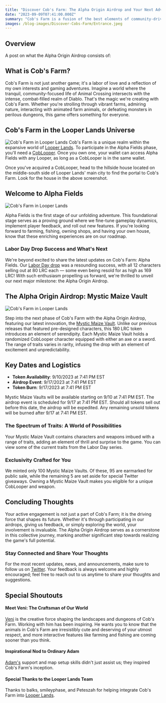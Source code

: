 ```yaml
---
title: "Discover Cob's Farm: The Alpha Origin Airdrop and Your Next Adventure Awaits"
date: "2023-09-09T07:41:00.000Z"
summary: "Cob's Farm is a fusion of the best elements of community-driven gaming and high-stakes action, blending the serenity of Animal Crossing with the intensity of Diablo. At Cob's Farm, enjoy the dual worlds of peaceful farm life and pulse-pounding battles..."
images: /blog-images/Discover-Cobs-Farm/Entrance.jpeg
---
```


## Overview

A post on what the Alpha Origin Airdrop consists of:

## What is Cob's Farm?

Cob's Farm is not just another game; it's a labor of love and a reflection of my own interests and gaming adventures. Imagine a world where the tranquil, community-focused life of Animal Crossing intersects with the intense, combat-filled realm of Diablo. That's the magic we're creating with Cob's Farm. Whether you're strolling through vibrant farms, admiring nature, interacting with animated farm animals, or defeating monsters in perilous dungeons, this game offers something for everyone.

## Cob's Farm in the Looper Lands Universe

![Cob's Farm in Looper Lands](/blog-images/Discover-Cobs-Farm/LooperLandsEntrance.jpg)
Cob's Farm is a unique realm within the expansive world of [Looper Lands](https://loopworms.io/DEV/LooperLands/LooperLandsGuide/). To participate in the Alpha Fields phase, you'll need a [CobLooper](https://loopexchange.art/collection/cobsfarm). Once you own one, your wallet can access Alpha Fields with any Looper, as long as a CobLooper is in the same wallet.

Once you've acquired a CobLooper, head to the hillside house located on the middle-south side of Looper Lands' main city to find the portal to Cob's Farm. Look for the house in the above screenshot.

## Welcome to Alpha Fields

![Cob's Farm in Looper Lands](/blog-images/Discover-Cobs-Farm/Farm.png)

Alpha Fields is the first stage of our unfolding adventure. This foundational stage serves as a proving ground where we fine-tune gameplay dynamics, implement player feedback, and roll out new features. If you're looking forward to farming, fishing, owning shops, and having your own house, know that these enriching experiences are on our roadmap.

### Labor Day Drop Success and What's Next

We're beyond excited to share the latest updates on Cob's Farm: Alpha Fields. Our [Labor Day drop](https://loopexchange.art/collection/cobsfarm) was a resounding success, with all 12 characters selling out at 80 LRC each — some even being resold for as high as 169 LRC! With such enthusiasm propelling us forward, we're thrilled to unveil our next major milestone: the Alpha Origin Airdrop.

## The Alpha Origin Airdrop: Mystic Maize Vault

![Cob's Farm in Looper Lands](/blog-images/Discover-Cobs-Farm/MysticMaizeVault.gif)

Step into the next phase of Cob's Farm with the Alpha Origin Airdrop, featuring our latest innovation, the [Mystic Maize Vault](https://loopexchange.art/collection/cobsfarm/item/0xad3fb206e6779cc882fa733394b67d8b8a4f6710920cea161909bb4a71086883). Unlike our previous releases that featured pre-designed characters, this 180 LRC token introduces an element of serendipity. Each Mystic Maize Vault holds a randomized CobLooper character equipped with either an axe or a sword. The range of traits varies in rarity, infusing the drop with an element of excitement and unpredictability.

## Key Dates and Logistics

- **Token Availability**: 9/10/2023 at 7:41 PM EST
- **Airdrop Event**: 9/17/2023 at 7:41 PM EST
- **Token Burn**: 9/17/2023 at 7:41 PM EST

Mystic Maize Vaults will be available starting on 9/10 at 7:41 PM EST. The airdrop event is scheduled for 9/17 at 7:41 PM EST. Should all tokens sell out before this date, the airdrop will be expedited. Any remaining unsold tokens will be burned after 9/17 at 7:41 PM EST.

### The Spectrum of Traits: A World of Possibilities

Your Mystic Maize Vault contains characters and weapons imbued with a range of traits, adding an element of thrill and surprise to the game. You can view some of the current traits from the Labor Day series.

### Exclusivity Crafted for You

We minted only 100 Mystic Maize Vaults. Of these, 95 are earmarked for public sale, while the remaining 5 are set aside for special Twitter giveaways. Owning a Mystic Maize Vault makes you eligible for a unique CobLooper and weapon.

## Concluding Thoughts

Your active engagement is not just a part of Cob's Farm; it is the driving force that shapes its future. Whether it's through participating in our airdrops, giving us feedback, or simply exploring the world, your involvement is invaluable. The Alpha Origin Airdrop serves as a cornerstone in this collective journey, marking another significant step towards realizing the game's full potential.

### Stay Connected and Share Your Thoughts

For the most recent updates, news, and announcements, make sure to follow us on [Twitter](https://twitter.com/CobsFarm). Your feedback is always welcome and highly encouraged; feel free to reach out to us anytime to share your thoughts and suggestions.

## Special Shoutouts

#### Meet Veni: The Craftsman of Our World

[Veni](https://twitter.com/MJVenici) is the creative force shaping the landscapes and dungeons of Cob's Farm. Working with him has been inspiring. He wants you to know that the animals in Cob's Farm are irresistibly cute and deserving of your utmost respect, and more interactive features like farming and fishing are coming sooner than you think.

#### Inspirational Nod to Ordinary Adam

[Adam's](https://twitter.com/Ordinary_Adam) support and map setup skills didn't just assist us; they inspired Cob's Farm's inception.

#### Special Thanks to the Looper Lands Team

Thanks to balks, smileyphase, and Peteszah for helping integrate Cob's Farm into [Looper Lands](https://twitter.com/LooperLands).
